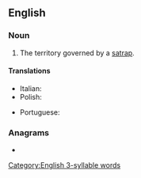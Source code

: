 ==English==

===Noun===
{{en-noun|satrapies}}

# The territory governed by a [[satrap]].

====Translations====
{{trans-top|territory}}
* Italian: {{t+|it|satrapia|f}}
* Polish: {{t+|pl|satrapia|f}}
{{trans-mid}}
* Portuguese: {{t+|pt|satrapia|f}}
{{trans-bottom}}

===Anagrams===
* {{anagrams|en|partays|spayart}}

[[Category:English 3-syllable words]]